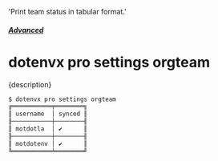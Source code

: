   'Print team status in tabular format.'

##### [Advanced](/docs/pro#advanced)
# dotenvx pro settings orgteam

<p className="lead">{description}</p>

```sh
$ dotenvx pro settings orgteam
╔═══════════╤════════╗
║ username  │ synced ║
╟───────────┼────────╢
║ motdotla  │ ✔      ║
╟───────────┼────────╢
║ motdotenv │ ✔      ║
╚═══════════╧════════╝
```
